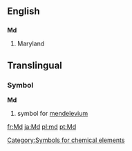 ==English==
==={{abbreviation}}===
'''Md'''

#Maryland



==Translingual==
===Symbol===
'''Md'''
#{{chemistry}} symbol for [[mendelevium]]
[[Category:Symbols for chemical elements]]

[[fr:Md]]
[[ja:Md]]
[[pl:md]]
[[pt:Md]]
